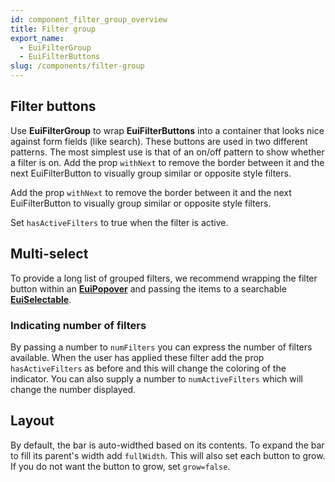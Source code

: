 ```yaml
---
id: component_filter_group_overview
title: Filter group
export_name:
  - EuiFilterGroup
  - EuiFilterButtons
slug: /components/filter-group
---
```


## Filter buttons

Use **EuiFilterGroup** to wrap **EuiFilterButtons** into a container that looks nice against form fields (like search).
These buttons are used in two different patterns. The most simplest use is that of an on/off pattern to show whether
a filter is on. Add the prop `withNext` to remove the border between it and the next EuiFilterButton
to visually group similar or opposite style filters.

Add the prop `withNext` to remove the border between it and the next EuiFilterButton to visually group similar
or opposite style filters.

Set `hasActiveFilters` to true when the filter is active.

<!-- TODO: Add example -->

## Multi-select

To provide a long list of grouped filters, we recommend wrapping the filter button within
an [**EuiPopover**](#/layout/popover) and passing the items to a searchable [**EuiSelectable**](#/forms/selectable).

### Indicating number of filters

By passing a number to `numFilters` you can express the number of filters available.
When the user has applied these filter add the prop `hasActiveFilters` as before and this will change
the coloring of the indicator. You can also supply a number to `numActiveFilters` which will change
the number displayed.

<!-- TODO: Add example -->

## Layout

By default, the bar is auto-widthed based on its contents. To expand the bar to fill its parent's width
add `fullWidth`. This will also set each button to grow. If you do not want the button to grow, set `grow=false`.

<!-- TODO: Add example -->

